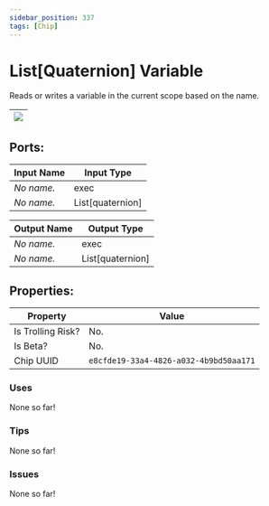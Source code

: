 ```yaml
---
sidebar_position: 337
tags: [Chip]
---
```


# List[Quaternion] Variable


Reads or writes a variable in the current scope based on the name.

| ![](https://images-ext-2.discordapp.net/external/MPmIaQzlEPmgGWlgi-WxBBXt0Bjv_zWPkg1y1f_sy3s/https/www.recroomcircuits.com/image/circuit/absolute-value?width=206&height=108) |
|-----|

## Ports:

| Input Name | Input Type |
|-----------|-----------|
| *No name.* | exec |
| *No name.* | List[quaternion] |

| Output Name | Output Type |
|-----------|-----------|
| *No name.* | exec |
| *No name.* | List[quaternion] |

## Properties:

| Property  | Value |
|-------------------|-----------|
| Is Trolling Risk? | No. |
| Is Beta? | No. |
| Chip UUID | `e8cfde19-33a4-4826-a032-4b9bd50aa171` |

### Uses

None so far!

### Tips

None so far!

### Issues

None so far!
